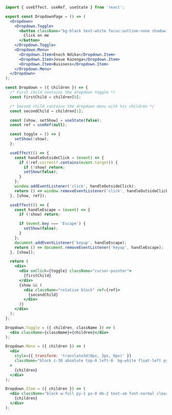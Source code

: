 ```jsx
import { useEffect, useRef, useState } from 'react';

export const DropdownPage = () => (
  <Dropdown>
    <Dropdown.Toggle>
      <button className="bg-black text-white focus:outline-none shadow rounded px-6 py-2 font-medium">
        Click on me
      </button>
    </Dropdown.Toggle>
    <Dropdown.Menu>
      <Dropdown.Item>Enoch Ndika</Dropdown.Item>
      <Dropdown.Item>Josue Kazenga</Dropdown.Item>
      <Dropdown.Item>Business</Dropdown.Item>
    </Dropdown.Menu>
  </Dropdown>
);

const Dropdown = ({ children }) => {
  /* First child contains the dropdown toggle */
  const firstChild = children[0];

  /* Second child contains the dropdown menu with his children */
  const secondChild = children[1];

  const [show, setShow] = useState(false);
  const ref = useRef(null);

  const toggle = () => {
    setShow(!show);
  };

  useEffect(() => {
    const handleOutsideClick = (event) => {
      if (!ref.current?.contains(event.target)) {
        if (!show) return;
        setShow(false);
      }
    };
    window.addEventListener('click', handleOutsideClick);
    return () => window.removeEventListener('click', handleOutsideClick);
  }, [show, ref]);

  useEffect(() => {
    const handleEscape = (event) => {
      if (!show) return;

      if (event.key === 'Escape') {
        setShow(false);
      }
    };
    document.addEventListener('keyup', handleEscape);
    return () => document.removeEventListener('keyup', handleEscape);
  }, [show]);

  return (
    <div>
      <div onClick={toggle} className="cursor-pointer">
        {firstChild}
      </div>
      {show && (
        <div className="relative block" ref={ref}>
          {secondChild}
        </div>
      )}
    </div>
  );
};

Dropdown.Toggle = ({ children, className }) => (
  <div className={className}>{children}</div>
);

Dropdown.Menu = ({ children }) => (
  <div
    style={{ transform: 'translate3d(0px, 3px, 0px)' }}
    className="block z-30 absolute top-0 left-0  bg-white float-left py-2 px-0 text-left border border-gray-300 rounded-sm mt-0.5 mb-0 mx-0 bg-clip-padding"
  >
    {children}
  </div>
);

Dropdown.Item = ({ children }) => (
  <div className="block w-full py-1 px-8 mb-2 text-sm font-normal clear-both whitespace-nowrap border-0 hover:bg-gray-200 cursor-pointer">
    {children}
  </div>
);
```
